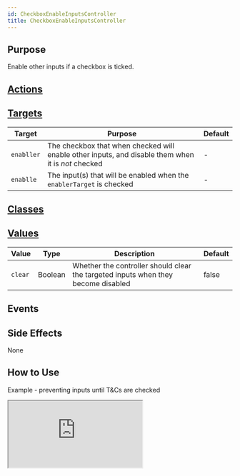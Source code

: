 ```yaml
---
id: CheckboxEnableInputsController
title: CheckboxEnableInputsController
---
```



## Purpose

Enable other inputs if a checkbox is ticked.


## [Actions](https://stimulus.hotwire.dev/reference/actions)



<NoActions/>

## [Targets](https://stimulus.hotwire.dev/reference/targets)


| Target | Purpose | Default |
| --- | --- | --- |
| `enabller` | The checkbox that when checked will enable other inputs, and disable them when it is *not* checked | - |
| `enablle` | The input(s) that will be enabled when the `enablerTarget` is checked | - |

## [Classes](https://stimulus.hotwire.dev/reference/classes)


<NoClasses/>

## [Values](https://stimulus.hotwire.dev/reference/values)

| Value | Type | Description | Default |
| --- | --- | --- | --- |
| `clear` | Boolean | Whether the controller should clear the targeted inputs when they become disabled | false |

## Events


<NoEvents/>

## Side Effects

None



## How to Use

Example - preventing inputs until T&Cs are checked


<iframe
  src="https://codesandbox.io/embed/enableinputscontroller-e77ju?fontsize=14&hidenavigation=1&theme=dark"
  style={{width: "100%", height: "500px", border: "0", borderRadius: "4px", overflow: "hidden"}}
  sandbox="allow-forms allow-modals allow-popups allow-presentation allow-same-origin allow-scripts"
/>


# See also

[DisableInputsController](./disable_inputs_controller.mdx)
